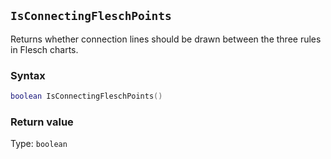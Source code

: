 ::: {.minipage data-latex="{\textwidth}"}
## `IsConnectingFleschPoints`

Returns whether connection lines should be drawn between the three rules in Flesch charts.

### Syntax {-}

``` .lua
boolean IsConnectingFleschPoints()
```

### Return value {-}

Type: `boolean`
:::
